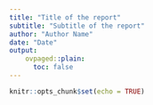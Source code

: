 ```yaml
---
title: "Title of the report"
subtitle: "Subtitle of the report"
author: "Author Name"
date: "Date"
output:
    ovpaged::plain:
      toc: false
---
```


```r
knitr::opts_chunk$set(echo = TRUE)
```

